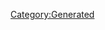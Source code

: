 {{Database/Music/MusicInfo
 |ID=90
 |Cov=88
 |Cd=23
 |Nam=87
 |Div=87
 |Ma=1
 |SerieId=2
 |SerieLogoId=2
 |WavId=88
 |VariationId=0
 |Dsc=87
 |Strt=10
 |ValkyrieBattle=1
 |ValkyrieIntro=1
 |ValkyrieIntroSky=1
 |DivaSolo=1
 |DivaMulti=1
 |Exp=1
}}
[[Category:Generated]]
